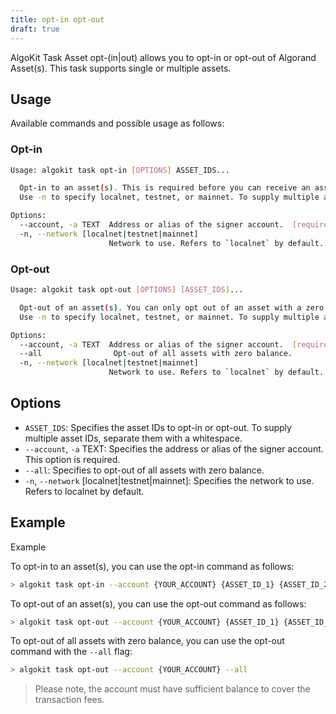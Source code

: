 ```yaml
---
title: opt-in opt-out
draft: true
---
```


AlgoKit Task Asset opt-(in|out) allows you to opt-in or opt-out of Algorand Asset(s). This task supports single or multiple assets.

## Usage

Available commands and possible usage as follows:

### Opt-in

```bash
Usage: algokit task opt-in [OPTIONS] ASSET_IDS...

  Opt-in to an asset(s). This is required before you can receive an asset.
  Use -n to specify localnet, testnet, or mainnet. To supply multiple asset IDs, separate them with a whitespace.

Options:
  --account, -a TEXT  Address or alias of the signer account.  [required]
  -n, --network [localnet|testnet|mainnet]
                      Network to use. Refers to `localnet` by default.
```

### Opt-out

```bash
Usage: algokit task opt-out [OPTIONS] [ASSET_IDS]...

  Opt-out of an asset(s). You can only opt out of an asset with a zero balance.
  Use -n to specify localnet, testnet, or mainnet. To supply multiple asset IDs, separate them with a whitespace.

Options:
  --account, -a TEXT  Address or alias of the signer account.  [required]
  --all                Opt-out of all assets with zero balance.
  -n, --network [localnet|testnet|mainnet]
                      Network to use. Refers to `localnet` by default.
```

## Options

- `ASSET_IDS`: Specifies the asset IDs to opt-in or opt-out. To supply multiple asset IDs, separate them with a whitespace.
- `--account`, `-a` TEXT: Specifies the address or alias of the signer account. This option is required.
- `--all`: Specifies to opt-out of all assets with zero balance.
- `-n`, `--network` [localnet|testnet|mainnet]: Specifies the network to use. Refers to localnet by default.

## Example

Example

To opt-in to an asset(s), you can use the opt-in command as follows:

```bash
> algokit task opt-in --account {YOUR_ACCOUNT} {ASSET_ID_1} {ASSET_ID_2} {ASSET_ID_3} ...
```

To opt-out of an asset(s), you can use the opt-out command as follows:

```bash
> algokit task opt-out --account {YOUR_ACCOUNT} {ASSET_ID_1} {ASSET_ID_2} ...
```

To opt-out of all assets with zero balance, you can use the opt-out command with the `--all` flag:

```bash
> algokit task opt-out --account {YOUR_ACCOUNT} --all
```

> Please note, the account must have sufficient balance to cover the transaction fees.
